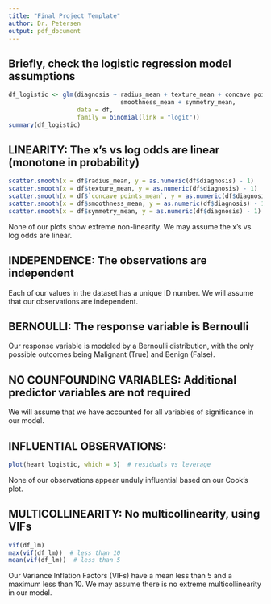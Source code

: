 ```yaml
---
title: "Final Project Template"
author: Dr. Petersen
output: pdf_document
---
```


## Briefly, check the logistic regression model assumptions

```r
df_logistic <- glm(diagnosis ~ radius_mean + texture_mean + concave points_mean + 
                               smoothness_mean + symmetry_mean, 
                   data = df,
                   family = binomial(link = "logit"))
summary(df_logistic)
```

## LINEARITY: The x's vs log odds are linear (monotone in probability)

```r
scatter.smooth(x = df$radius_mean, y = as.numeric(df$diagnosis) - 1)
scatter.smooth(x = df$texture_mean, y = as.numeric(df$diagnosis) - 1)
scatter.smooth(x = df$`concave points_mean`, y = as.numeric(df$diagnosis) - 1)
scatter.smooth(x = df$smoothness_mean, y = as.numeric(df$diagnosis) - 1)
scatter.smooth(x = df$symmetry_mean, y = as.numeric(df$diagnosis) - 1)
```

None of our plots show extreme non-linearity. We may assume the x's vs log odds are linear.

## INDEPENDENCE: The observations are independent
Each of our values in the dataset has a unique ID number. We will assume that our observations are independent.


## BERNOULLI: The response variable is Bernoulli
Our response variable is modeled by a Bernoulli distribution, with the only possible outcomes being Malignant (True) and Benign (False). 


## NO COUNFOUNDING VARIABLES: Additional predictor variables are not required
We will assume that we have accounted for all variables of significance in our model.


## INFLUENTIAL OBSERVATIONS: 
```r
plot(heart_logistic, which = 5)  # residuals vs leverage
```

None of our observations appear unduly influential based on our Cook's plot.

## MULTICOLLINEARITY: No multicollinearity, using VIFs
```r
vif(df_lm)
max(vif(df_lm))  # less than 10
mean(vif(df_lm))  # less than 5
```

Our Variance Inflation Factors (VIFs) have a mean less than 5 and a maximum less than 10. We may assume there is no extreme multicollinearity in our model.